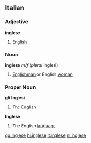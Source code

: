 ==Italian==
===Adjective===
'''inglese'''
#[[English]]
===Noun===
'''inglese''' ''m/f'' (''plural'' inglesi)
#[[Englishman]] or English [[woman]]
===Proper Noun===
'''gli Inglesi'''
#The English
'''Inglese'''
#The English [[language]]

[[gu:inglese]]
[[hi:inglese]]
[[it:inglese]]
[[nl:inglese]]